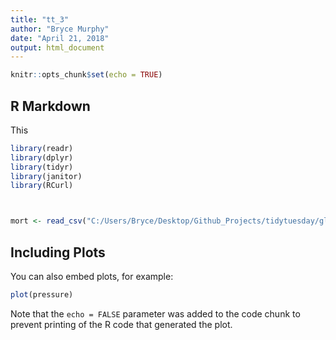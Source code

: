```yaml
---
title: "tt_3"
author: "Bryce Murphy"
date: "April 21, 2018"
output: html_document
---
```


```r
knitr::opts_chunk$set(echo = TRUE)
```

## R Markdown

This

```r

library(readr)
library(dplyr)
library(tidyr)
library(janitor)
library(RCurl)



mort <- read_csv("C:/Users/Bryce/Desktop/Github_Projects/tidytuesday/global_mortality_3")


```

## Including Plots

You can also embed plots, for example:

```r
plot(pressure)
```

Note that the `echo = FALSE` parameter was added to the code chunk to prevent printing of the R code that generated the plot.

